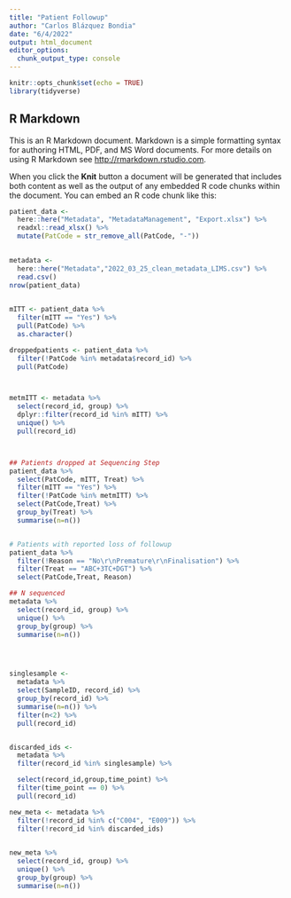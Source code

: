 ```yaml
---
title: "Patient Followup"
author: "Carlos Blázquez Bondia"
date: "6/4/2022"
output: html_document
editor_options:
  chunk_output_type: console
---
```


```r
knitr::opts_chunk$set(echo = TRUE)
library(tidyverse)
```

## R Markdown

This is an R Markdown document. Markdown is a simple formatting syntax for authoring HTML, PDF, and MS Word documents. For more details on using R Markdown see <http://rmarkdown.rstudio.com>.

When you click the **Knit** button a document will be generated that includes both content as well as the output of any embedded R code chunks within the document. You can embed an R code chunk like this:

```r

patient_data <- 
  here::here("Metadata", "MetadataManagement", "Export.xlsx") %>% 
  readxl::read_xlsx() %>%
  mutate(PatCode = str_remove_all(PatCode, "-"))
  

metadata <- 
  here::here("Metadata","2022_03_25_clean_metadata_LIMS.csv") %>%
  read.csv()
nrow(patient_data)
  

mITT <- patient_data %>% 
  filter(mITT == "Yes") %>% 
  pull(PatCode) %>% 
  as.character()

droppedpatients <- patient_data %>% 
  filter(!PatCode %in% metadata$record_id) %>% 
  pull(PatCode)



metmITT <- metadata %>%
  select(record_id, group) %>%
  dplyr::filter(record_id %in% mITT) %>%
  unique() %>%
  pull(record_id) 



## Patients dropped at Sequencing Step
patient_data %>%
  select(PatCode, mITT, Treat) %>%
  filter(mITT == "Yes") %>% 
  filter(!PatCode %in% metmITT) %>%
  select(PatCode,Treat) %>% 
  group_by(Treat) %>% 
  summarise(n=n())


# Patients with reported loss of followup
patient_data %>%
  filter(!Reason == "No\r\nPremature\r\nFinalisation") %>%
  filter(Treat == "ABC+3TC+DGT") %>% 
  select(PatCode,Treat, Reason)

## N sequenced
metadata %>% 
  select(record_id, group) %>%
  unique() %>% 
  group_by(group) %>% 
  summarise(n=n())




singlesample <- 
  metadata %>% 
  select(SampleID, record_id) %>% 
  group_by(record_id) %>% 
  summarise(n=n()) %>% 
  filter(n<2) %>% 
  pull(record_id)


discarded_ids <- 
  metadata %>%
  filter(record_id %in% singlesample) %>%

  select(record_id,group,time_point) %>%
  filter(time_point == 0) %>%
  pull(record_id)

new_meta <- metadata %>% 
  filter(!record_id %in% c("C004", "E009")) %>%
  filter(!record_id %in% discarded_ids)  

  
new_meta %>% 
  select(record_id, group) %>% 
  unique() %>% 
  group_by(group) %>% 
  summarise(n=n())

```
